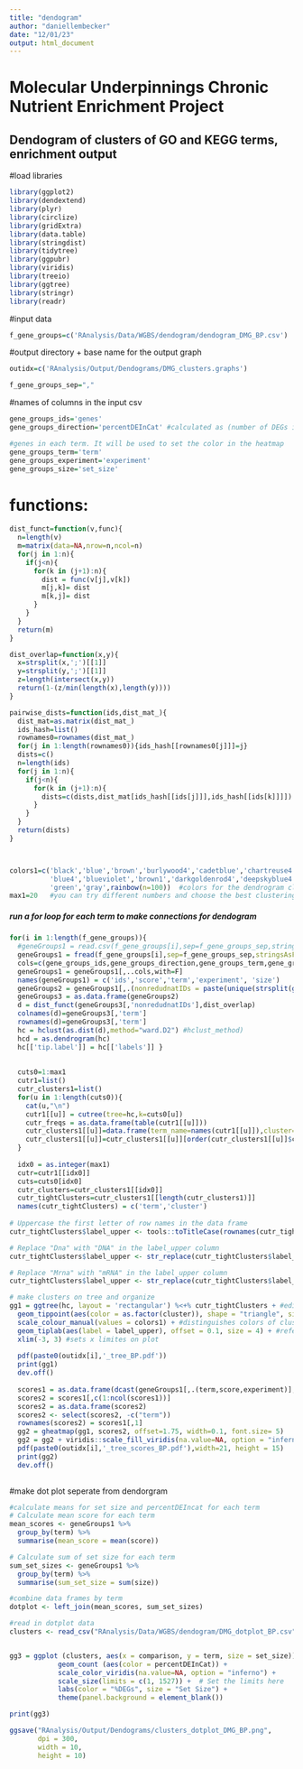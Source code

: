 ```yaml
---
title: "dendogram"
author: "daniellembecker"
date: "12/01/23"
output: html_document
---
```


# Molecular Underpinnings Chronic Nutrient Enrichment Project

## Dendogram of clusters of GO and KEGG terms, enrichment output

#load libraries
```r
library(ggplot2)
library(dendextend)
library(plyr)
library(circlize)
library(gridExtra)
library(data.table)
library(stringdist)
library(tidytree)
library(ggpubr)
library(viridis)
library(treeio)
library(ggtree)
library(stringr)
library(readr)
```

#input data
```r
f_gene_groups=c('RAnalysis/Data/WGBS/dendogram/dendogram_DMG_BP.csv') 
```

#output directory + base name for the output graph
```r
outidx=c('RAnalysis/Output/Dendograms/DMG_clusters.graphs')

f_gene_groups_sep=","
```
 

#names of columns in the input csv
```r
gene_groups_ids='genes'
gene_groups_direction='percentDEInCat' #calculated as (number of DEGs in each GO/total number of genes in GO term)*100 _this is the percentage of differentially expressed 

#genes in each term. It will be used to set the color in the heatmap
gene_groups_term='term'
gene_groups_experiment='experiment'
gene_groups_size='set_size'


```

# functions:

```r
dist_funct=function(v,func){
  n=length(v)
  m=matrix(data=NA,nrow=n,ncol=n)
  for(j in 1:n){
    if(j<n){
      for(k in (j+1):n){
        dist = func(v[j],v[k])
        m[j,k]= dist
        m[k,j]= dist
      }
    }
  }
  return(m)
}

dist_overlap=function(x,y){
  x=strsplit(x,';')[[1]]
  y=strsplit(y,';')[[1]]
  z=length(intersect(x,y))
  return(1-(z/min(length(x),length(y))))
}

pairwise_dists=function(ids,dist_mat_){
  dist_mat=as.matrix(dist_mat_)
  ids_hash=list()
  rownames0=rownames(dist_mat_)
  for(j in 1:length(rownames0)){ids_hash[[rownames0[j]]]=j}
  dists=c()
  n=length(ids)
  for(j in 1:n){
    if(j<n){
      for(k in (j+1):n){
        dists=c(dists,dist_mat[ids_hash[[ids[j]]],ids_hash[[ids[k]]]])
      }
    }
  }
  return(dists)
}



colors1=c('black','blue','brown','burlywood4','cadetblue','chartreuse4','chocolate3','chocolate4','coral3',
          'blue4','blueviolet','brown1','darkgoldenrod4','deepskyblue4','firebrick4','darkslategrey','purple','red',
          'green','gray',rainbow(n=100))  #colors for the dendrogram clusters
max1=20   #you can try different numbers and choose the best clustering 
```


##### run a for loop for each term to make connections for dendogram
```r
for(i in 1:length(f_gene_groups)){
  #geneGroups1 = read.csv(f_gene_groups[i],sep=f_gene_groups_sep,stringsAsFactors=F)
  geneGroups1 = fread(f_gene_groups[i],sep=f_gene_groups_sep,stringsAsFactors=F)
  cols=c(gene_groups_ids,gene_groups_direction,gene_groups_term,gene_groups_experiment, gene_groups_size)
  geneGroups1 = geneGroups1[,..cols,with=F]
  names(geneGroups1) = c('ids','score','term','experiment', 'size')
  geneGroups2 = geneGroups1[,.(nonredudnatIDs = paste(unique(strsplit(gsub("\\s+","",paste(ids,collapse=';'),perl=T)[[1]],";")[[1]]),collapse=";")),by=term]
  geneGroups3 = as.data.frame(geneGroups2)
  d = dist_funct(geneGroups3[,'nonredudnatIDs'],dist_overlap)
  colnames(d)=geneGroups3[,'term']
  rownames(d)=geneGroups3[,'term']
  hc = hclust(as.dist(d),method="ward.D2") #hclust_method)
  hcd = as.dendrogram(hc)
  hc[['tip.label']] = hc[['labels']] }
  
  
  cuts0=1:max1
  cutr1=list()
  cutr_clusters1=list()
  for(u in 1:length(cuts0)){
    cat(u,"\n")
    cutr1[[u]] = cutree(tree=hc,k=cuts0[u])
    cutr_freqs = as.data.frame(table(cutr1[[u]]))
    cutr_clusters1[[u]]=data.frame(term_name=names(cutr1[[u]]),cluster=cutr1[[u]])
    cutr_clusters1[[u]]=cutr_clusters1[[u]][order(cutr_clusters1[[u]]$cluster),]
  }
  
  idx0 = as.integer(max1)
  cutr=cutr1[[idx0]]
  cuts=cuts0[idx0]
  cutr_clusters=cutr_clusters1[[idx0]]
  cutr_tightClusters=cutr_clusters1[[length(cutr_clusters1)]]
  names(cutr_tightClusters) = c('term','cluster')
  
# Uppercase the first letter of row names in the data frame
cutr_tightClusters$label_upper <- tools::toTitleCase(rownames(cutr_tightClusters))

# Replace "Dna" with "DNA" in the label_upper column
cutr_tightClusters$label_upper <- str_replace(cutr_tightClusters$label_upper, "Dna", "DNA")

# Replace "Mrna" with "mRNA" in the label_upper column
cutr_tightClusters$label_upper <- str_replace(cutr_tightClusters$label_upper, "Mrna", "mRNA")

# make clusters on tree and organize
gg1 = ggtree(hc, layout = 'rectangular') %<+% cutr_tightClusters + #edits layout of tree
  geom_tippoint(aes(color = as.factor(cluster)), shape = "triangle", size = 2) + #adds triangles and adjusts size
  scale_colour_manual(values = colors1) + #distinguishes colors of clusters with data
  geom_tiplab(aes(label = label_upper), offset = 0.1, size = 4) + #references the label_upper column to name tree nodes
  xlim(-3, 3) #sets x limites on plot
  
  pdf(paste0(outidx[i],'_tree_BP.pdf'))
  print(gg1)
  dev.off()
  
  scores1 = as.data.frame(dcast(geneGroups1[,.(term,score,experiment)], term ~ experiment,value.var='score',mean),stringsAsFactors=F)
  scores2 = scores1[,c(1:ncol(scores1))]
  scores2 = as.data.frame(scores2)
  scores2 <- select(scores2, -c("term"))
  rownames(scores2) = scores1[,1]
  gg2 = gheatmap(gg1, scores2, offset=1.75, width=0.1, font.size= 5) 
  gg2 = gg2 + viridis::scale_fill_viridis(na.value=NA, option = "inferno")
  pdf(paste0(outidx[i],'_tree_scores_BP.pdf'),width=21, height = 15)
  print(gg2)
  dev.off() 
  


```



#make dot plot seperate from dendorgram
```r
#calculate means for set size and percentDEIncat for each term
# Calculate mean score for each term
mean_scores <- geneGroups1 %>%
  group_by(term) %>%
  summarise(mean_score = mean(score))

# Calculate sum of set size for each term
sum_set_sizes <- geneGroups1 %>%
  group_by(term) %>%
  summarise(sum_set_size = sum(size))

#combine data frames by term
dotplot <- left_join(mean_scores, sum_set_sizes)

#read in dotplot data
clusters <- read_csv("RAnalysis/Data/WGBS/dendogram/DMG_dotplot_BP.csv", col_names = TRUE)


gg3 = ggplot (clusters, aes(x = comparison, y = term, size = set_size)) + 
            geom_count (aes(color = percentDEInCat)) + 
            scale_color_viridis(na.value=NA, option = "inferno") +
            scale_size(limits = c(1, 1527)) +  # Set the limits here
            labs(color = "%DEGs", size = "Set Size") +
            theme(panel.background = element_blank())

print(gg3)

ggsave("RAnalysis/Output/Dendograms/clusters_dotplot_DMG_BP.png",
       dpi = 300, 
       width = 10,
       height = 10)

```


